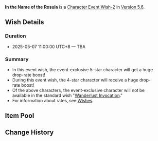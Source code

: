 {{Stub}}
{{Wish
|name              = In the Name of the Rosula 2025-05-07
|image             = <!--In the Name of the Rosula 2025-05-07.png-->
|type              = Character Event
|type2             = Character Event-2
|duration          = event
|time_start        = 2025-05-07 11:00:00
|time_start_offset = GMT+8
|time_end          = TBA<!--2025-12-31 17:59:59-->
|link              = 
|preceding         = Forgefire's Blessing/2025-04-15
|preceding2        = Ballad in Goblets/2025-04-15
|succeeding        = Seeker of Flame-Wrought Secrets/5.6
|succeeding2       = Reign of Serenity/5.6
|succeeding3       = Chronicled Wish/5.6
|alongside         = La Chanson Cerise/2025-05-07
|alongside2        = Epitome Invocation/2025-05-07
}}
'''In the Name of the Rosula''' is a [[Character Event Wish-2]] in [[Version 5.6]].

==Wish Details==
===Duration===
* 2025-05-07 11:00:00 UTC+8 &mdash; TBA<!--YYYY-MM-DD HH:MM:SS-->

===Summary===
* In this event wish, the event-exclusive 5-star character {{Wish Item|Navia}} will get a huge drop-rate boost!
* During this event wish, the 4-star character<!--s--> {{Wish Item|Ifa}} will receive a huge drop-rate boost!
* Of the above characters, the event-exclusive character will not be available in the standard wish "[[Wanderlust Invocation]]."
* For information about rates, see [[Wish]]es.

==Item Pool==
{{Wish Pool
|character_5_F = Navia
|character_4_F = Ifa; Unknown Character; Unknown Character
|character_5   = Dehya; Diluc; Jean; Keqing; Mona; Qiqi; Tighnari; Yumemizuki Mizuki
|character_4   = Barbara; Beidou; Bennett; Candace; Charlotte; Chevreuse; Chongyun; Collei; Diona; Dori; Faruzan; Fischl; Freminet; Gaming; Gorou; Iansan; Kachina; Kaveh; Kirara; Kujou Sara; Kuki Shinobu; Lan Yan; Layla; Lynette; Mika; Ningguang; Noelle; Ororon; Razor; Rosaria; Sayu; Sethos; Shikanoin Heizou; Sucrose; Thoma; Xiangling; Xingqiu; Xinyan; Yanfei; Yaoyao; Yun Jin
|weapon_4      = Dragon's Bane; Eye of Perception; Favonius Codex; Favonius Greatsword; Favonius Lance; Favonius Sword; Favonius Warbow; Lion's Roar; Rainslasher; Rust; Sacrificial Bow; Sacrificial Fragments; Sacrificial Greatsword; Sacrificial Sword; The Bell; The Flute; The Stringless; The Widsith
|weapon_3      = Black Tassel; Bloodtainted Greatsword; Cool Steel; Debate Club; Emerald Orb; Ferrous Shadow; Harbinger of Dawn; Magic Guide; Raven Bow; Sharpshooter's Oath; Skyrider Sword; Slingshot; Thrilling Tales of Dragon Slayers
}}

==Change History==
{{Change History|5.6}}